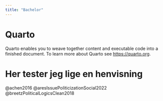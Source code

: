 ```yaml
---
title: "Bachelor"
---
```


# Quarto

Quarto enables you to weave together content and executable code into a finished document. To learn more about Quarto see <https://quarto.org>.

# Her tester jeg lige en henvisning

@achen2016
@aresIssuePoliticizationSocial2022
@breetzPoliticalLogicsClean2018

